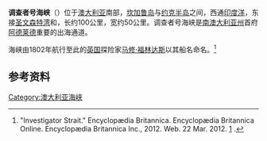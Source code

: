 '''调查者号海峡'''（{{lang-en|Investigator Strait}}）位于[[澳大利亚|澳大利亚]]南部，[[坎加鲁岛|坎加鲁岛]]与[[约克半岛|约克半岛]]之间，西通[[印度洋|印度洋]]，东接[[圣文森特湾|圣文森特湾]]和{{Tsl|en|Backstairs Passage|巴克斯泰斯海峡}}，长约100公里，宽约50公里。调查者号海峡是[[南澳大利亚州|南澳大利亚州]]首府[[阿德莱德|阿德莱德]]重要的出海通道。

海峡由1802年航行至此的[[英国|英国]]探险家[[马修·福林达斯|马修·福林达斯]]以其船名命名。<ref>"Investigator Strait." Encyclopædia Britannica. Encyclopædia Britannica Online. Encyclopædia Britannica Inc., 2012. Web. 22 Mar. 2012. [http://www.britannica.com/EBchecked/topic/292446/Investigator-Strait] {{Wayback|url=http://www.britannica.com/EBchecked/topic/292446/Investigator-Strait |date=20131007112243 }}.</ref>
{{coord|-35.39|137.28|dim:200000_region:AU|display=title}}

==参考资料==
{{reflist}}

[[Category:澳大利亚海峡|Category:澳大利亚海峡]]
{{australia-geo-stub}}